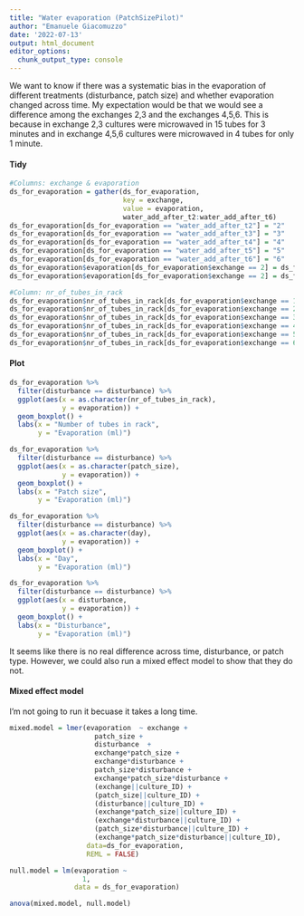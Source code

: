 ```yaml
---
title: "Water evaporation (PatchSizePilot)"
author: "Emanuele Giacomuzzo"
date: '2022-07-13'
output: html_document
editor_options: 
  chunk_output_type: console
---
```


We want to know if there was a systematic bias in the evaporation of different treatments (disturbance, patch size) and whether evaporation changed across time. My expectation would be that we would see a difference among the exchanges 2,3 and the exchanges 4,5,6. This is because in exchange 2,3 cultures were microwaved in 15 tubes for 3 minutes and in exchange 4,5,6 cultures were microwaved in 4 tubes for only 1 minute.

#### Tidy

```r

#Columns: exchange & evaporation
ds_for_evaporation = gather(ds_for_evaporation, 
                            key = exchange, 
                            value = evaporation, 
                            water_add_after_t2:water_add_after_t6)
ds_for_evaporation[ds_for_evaporation == "water_add_after_t2"] = "2"
ds_for_evaporation[ds_for_evaporation == "water_add_after_t3"] = "3"
ds_for_evaporation[ds_for_evaporation == "water_add_after_t4"] = "4"
ds_for_evaporation[ds_for_evaporation == "water_add_after_t5"] = "5"
ds_for_evaporation[ds_for_evaporation == "water_add_after_t6"] = "6"
ds_for_evaporation$evaporation[ds_for_evaporation$exchange == 2] = ds_for_evaporation$evaporation[ds_for_evaporation$exchange == 2] / 2 #This is because exchange contained the topping up of two exchanges
ds_for_evaporation$evaporation[ds_for_evaporation$exchange == 2] = ds_for_evaporation$evaporation[ds_for_evaporation$exchange == 2] + 2 #We need to add 2 ml to the evaporation that happened at the exchange events 1 and 2. This is because we already added 1 ml of water at exchange 1 and 1 ml of water at exchange 2. 

#Column: nr_of_tubes_in_rack
ds_for_evaporation$nr_of_tubes_in_rack[ds_for_evaporation$exchange == 1] = 15
ds_for_evaporation$nr_of_tubes_in_rack[ds_for_evaporation$exchange == 2] = 15
ds_for_evaporation$nr_of_tubes_in_rack[ds_for_evaporation$exchange == 3] = 15
ds_for_evaporation$nr_of_tubes_in_rack[ds_for_evaporation$exchange == 4] = 4
ds_for_evaporation$nr_of_tubes_in_rack[ds_for_evaporation$exchange == 5] = 4
ds_for_evaporation$nr_of_tubes_in_rack[ds_for_evaporation$exchange == 6] = 4
```

#### Plot

```r
ds_for_evaporation %>%
  filter(disturbance == disturbance) %>%
  ggplot(aes(x = as.character(nr_of_tubes_in_rack),
             y = evaporation)) + 
  geom_boxplot() + 
  labs(x = "Number of tubes in rack", 
       y = "Evaporation (ml)")

ds_for_evaporation %>%
  filter(disturbance == disturbance) %>%
  ggplot(aes(x = as.character(patch_size),
             y = evaporation)) + 
  geom_boxplot() + 
  labs(x = "Patch size", 
       y = "Evaporation (ml)")

ds_for_evaporation %>%
  filter(disturbance == disturbance) %>%
  ggplot(aes(x = as.character(day),
             y = evaporation)) + 
  geom_boxplot() + 
  labs(x = "Day", 
       y = "Evaporation (ml)")

ds_for_evaporation %>%
  filter(disturbance == disturbance) %>%
  ggplot(aes(x = disturbance,
             y = evaporation)) + 
  geom_boxplot() + 
  labs(x = "Disturbance", 
       y = "Evaporation (ml)")
```

It seems like there is no real difference across time, disturbance, or patch type. However, we could also run a mixed effect model to show that they do not.

#### Mixed effect model

I'm not going to run it becuase it takes a long time.

```r

mixed.model = lmer(evaporation  ~ exchange + 
                     patch_size + 
                     disturbance  + 
                     exchange*patch_size + 
                     exchange*disturbance + 
                     patch_size*disturbance + 
                     exchange*patch_size*disturbance + 
                     (exchange||culture_ID) + 
                     (patch_size||culture_ID) + 
                     (disturbance||culture_ID) + 
                     (exchange*patch_size||culture_ID) + 
                     (exchange*disturbance||culture_ID) + 
                     (patch_size*disturbance||culture_ID) + 
                     (exchange*patch_size*disturbance||culture_ID), 
                   data=ds_for_evaporation,
                   REML = FALSE)

null.model = lm(evaporation ~
                  1, 
                data = ds_for_evaporation)

anova(mixed.model, null.model)
```